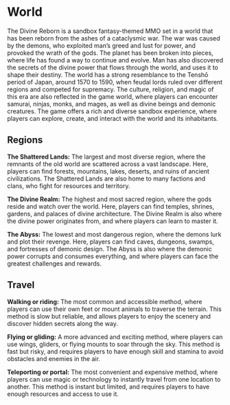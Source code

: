# World

The Divine Reborn is a sandbox fantasy-themed MMO set in a world that has been reborn from the ashes of a cataclysmic war. The war was caused by the demons, who exploited man’s greed and lust for power, and provoked the wrath of the gods. The planet has been broken into pieces, where life has found a way to continue and evolve. Man has also discovered the secrets of the divine power that flows through the world, and uses it to shape their destiny. The world has a strong resemblance to the Tenshō period of Japan, around 1570 to 1590, when feudal lords ruled over different regions and competed for supremacy. The culture, religion, and magic of this era are also reflected in the game world, where players can encounter samurai, ninjas, monks, and mages, as well as divine beings and demonic creatures. The game offers a rich and diverse sandbox experience, where players can explore, create, and interact with the world and its inhabitants.

## Regions
**The Shattered Lands:** The largest and most diverse region, where the remnants of the old world are scattered across a vast landscape. Here, players can find forests, mountains, lakes, deserts, and ruins of ancient civilizations. The Shattered Lands are also home to many factions and clans, who fight for resources and territory.

**The Divine Realm:** The highest and most sacred region, where the gods reside and watch over the world. Here, players can find temples, shrines, gardens, and palaces of divine architecture. The Divine Realm is also where the divine power originates from, and where players can learn to master it.

**The Abyss:** The lowest and most dangerous region, where the demons lurk and plot their revenge. Here, players can find caves, dungeons, swamps, and fortresses of demonic design. The Abyss is also where the demonic power corrupts and consumes everything, and where players can face the greatest challenges and rewards.

## Travel
**Walking or riding:** The most common and accessible method, where players can use their own feet or mount animals to traverse the terrain. This method is slow but reliable, and allows players to enjoy the scenery and discover hidden secrets along the way.

**Flying or gliding:** A more advanced and exciting method, where players can use wings, gliders, or flying mounts to soar through the sky. This method is fast but risky, and requires players to have enough skill and stamina to avoid obstacles and enemies in the air.

**Teleporting or portal:** The most convenient and expensive method, where players can use magic or technology to instantly travel from one location to another. This method is instant but limited, and requires players to have enough resources and access to use it.